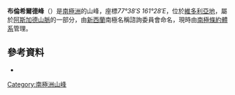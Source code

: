 {{Coord|77|38|S|161|28|E|source:GNIS|display=title}}

'''布倫希爾德峰'''（{{lang-en|'''Brunhilde Peak'''}}）是[[南極洲|南極洲]]的山峰，座標''77°38′S 161°28′E''，位於[[維多利亞地|維多利亞地]]，屬於[[阿斯加德山脈|阿斯加德山脈]]的一部分，由[[新西蘭|新西蘭]]南極名稱諮詢委員會命名，現時由[[南極條約體系|南極條約體系]]管理。

==參考資料==
* {{usgs-gazetteer|id=2051}}

{{DEFAULTSORT:Brunhilde Peak}}
[[Category:南極洲山峰|Category:南極洲山峰]]


{{McMurdoDryValleys-geo-stub}}